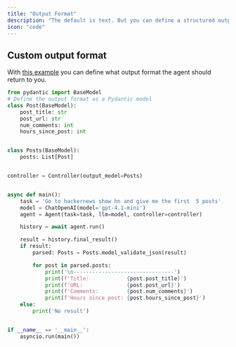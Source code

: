 ```yaml
---
title: "Output Format"
description: "The default is text. But you can define a structured output format to make post-processing easier."
icon: "code"
---
```


## Custom output format
With [this example](https://github.com/browser-use/browser-use/blob/main/examples/features/custom_output.py) you can define what output format the agent should return to you.

```python
from pydantic import BaseModel
# Define the output format as a Pydantic model
class Post(BaseModel):
	post_title: str
	post_url: str
	num_comments: int
	hours_since_post: int


class Posts(BaseModel):
	posts: List[Post]


controller = Controller(output_model=Posts)


async def main():
	task = 'Go to hackernews show hn and give me the first  5 posts'
	model = ChatOpenAI(model='gpt-4.1-mini')
	agent = Agent(task=task, llm=model, controller=controller)

	history = await agent.run()

	result = history.final_result()
	if result:
		parsed: Posts = Posts.model_validate_json(result)

		for post in parsed.posts:
			print('\n--------------------------------')
			print(f'Title:            {post.post_title}')
			print(f'URL:              {post.post_url}')
			print(f'Comments:         {post.num_comments}')
			print(f'Hours since post: {post.hours_since_post}')
	else:
		print('No result')


if __name__ == '__main__':
	asyncio.run(main())
```
